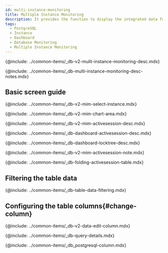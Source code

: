 ```yaml
---
id: multi-instance-monitoring
title: Multiple Instance Monitoring
description: It provides the function to display the integrated data for key metrics of multiple database instances.
tags:
  - PostgreSQL
  - Instance
  - Dashboard
  - Database Monitoring
  - Multiple Instance Monitoring
---
```


<!-- Overview-->

{@include: ../common-items/_db-v2-mulit-instance-monitoring-desc.mdx}

{@include: ../common-items/_db-multi-instance-monitoring-desc-notes.mdx}

## Basic screen guide

<ProdImg img='db-multi-instance.png' desc='Multi-instance Monitoring' />

<!-- 인스턴스 선택-->

{@include: ../common-items/_db-v2-mim-select-instance.mdx}

<!-- 차트영역-->

{@include: ../common-items/_db-v2-mim-chart-area.mdx}

{@include: ../common-items/_db-v2-mim-activesession-desc.mdx}

{@include: ../common-items/_db-dashboard-activesession-desc.mdx}

{@include: ../common-items/_db-dashboard-locktree-desc.mdx}

{@include: ../common-items/_db-v2-mim-activesession-note.mdx}

{@include: ../common-items/_db-folding-activesession-table.mdx}

## Filtering the table data

{@include: ../common-items/_db-table-data-filtering.mdx}

## Configuring the table columns{#change-column}

{@include: ../common-items/_db-v2-data-edit-column.mdx}

<!--쿼리 자세히 보기-->

{@include: ../common-items/_db-query-details.mdx} 

<!-- 컬럼 정보 안내 -->

{@include: ../common-items/_db_postgresql-column.mdx} 
